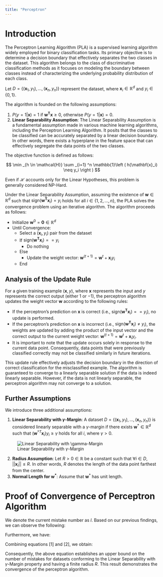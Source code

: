 ```yaml
---
title: "Perceptron"
---
```


# Introduction

The Perceptron Learning Algorithm (PLA) is a supervised learning algorithm widely employed for binary classification tasks. Its primary objective is to determine a decision boundary that effectively separates the two classes in the dataset. This algorithm belongs to the class of discriminative classification methods as it focuses on modeling the boundary between classes instead of characterizing the underlying probability distribution of each class.

Let $D=\{(\mathbf{x}_1, y_1), \ldots, (\mathbf{x}_n,y_n)\}$ represent the dataset, where $\mathbf{x}_i \in \mathbb{R}^d$ and $y_i \in \{0, 1\}$.

The algorithm is founded on the following assumptions:

1. $P(y=1|\mathbf{x}) = 1$ if $\mathbf{w}^\mathbf{T}\mathbf{x}\geq0$, otherwise $P(y=1|\mathbf{x}) = 0$.
2. **Linear Separability Assumption**: The Linear Separability Assumption is a fundamental assumption made in various machine learning algorithms, including the Perceptron Learning Algorithm. It posits that the classes to be classified can be accurately separated by a linear decision boundary. In other words, there exists a hyperplane in the feature space that can effectively segregate the data points of the two classes.

The objective function is defined as follows:

$$
\min _{h \in \mathcal{H}} \sum _{i=1} ^n \mathbb{1}\left ( h(\mathbf{x}_i) \neq y_i \right )
$$

Even if $\mathcal{H}$ accounts only for the Linear Hypotheses, this problem is generally considered NP-Hard.

Under the Linear Separability Assumption, assuming the existence of $\mathbf{w} \in \mathbb{R}^d$ such that $\text{sign}(\mathbf{w}^\mathbf{T}\mathbf{x}_i)=y_i$ holds for all $i \in \{1, 2, \ldots, n\}$, the PLA solves the convergence problem using an iterative algorithm. The algorithm proceeds as follows:

* Initialize $\mathbf{w}^0 = \mathbf{0} \in \mathbb{R}^d$
* Until Convergence:
	* Select a $(\mathbf{x}_i, y_i)$ pair from the dataset
	* If $\text{sign}(\mathbf{w}^\mathbf{T}\mathbf{x}_i)==y_i$
		* Do nothing
	* Else
		* Update the weight vector: $\mathbf{w}^{(t+1)} = \mathbf{w}^t + \mathbf{x}_iy_i$
	* End

## Analysis of the Update Rule 
For a given training example $(\mathbf{x}, y)$, where $\mathbf{x}$ represents the input and $y$ represents the correct output (either $1$ or $-1$), the perceptron algorithm updates the weight vector $\mathbf{w}$ according to the following rules:

* If the perceptron's prediction on $\mathbf{x}$ is correct (i.e., $\text{sign}(\mathbf{w}^\mathbf{T}\mathbf{x}_i)==y_i$), no update is performed.
* If the perceptron's prediction on $\mathbf{x}$ is incorrect (i.e., $\text{sign}(\mathbf{w}^\mathbf{T}\mathbf{x}_i)\neq y_i$), the weights are updated by adding the product of the input vector and the correct output to the current weight vector: $\mathbf{w}^{(t+1)} = \mathbf{w}^t + \mathbf{x}_iy_i$.
* It is important to note that the update occurs solely in response to the current data point. Consequently, data points that were previously classified correctly may not be classified similarly in future iterations.

This update rule effectively adjusts the decision boundary in the direction of correct classification for the misclassified example. The algorithm is guaranteed to converge to a linearly separable solution if the data is indeed linearly separable. However, if the data is not linearly separable, the perceptron algorithm may not converge to a solution.

\newpage
## Further Assumptions
We introduce three additional assumptions:

1. **Linear Separability with $\gamma$-Margin**: A dataset $D=\{(\mathbf{x}_1, y_1), \ldots, (\mathbf{x}_n,y_n)\}$ is considered linearly separable with a $\gamma$-margin if there exists $\mathbf{w}^* \in \mathbb{R}^d$ such that $(\mathbf{w}^{*T}\mathbf{x}_i)y_i\geq\gamma$ holds for all $i$, where $\gamma>0$.

![Linear Separability with $\gamma$-Margin](../images/Linear Separability with gamma-Margin.png)

2. **Radius Assumption**: Let $R>0 \in \mathbb{R}$ be a constant such that $\forall i \in D$, $||\mathbf{x}_i||\leq R$. In other words, $R$ denotes the length of the data point farthest from the center.
3. **Normal Length for $\mathbf{w}^*$**: Assume that $\mathbf{w}^*$ has unit length.

\pagebreak
# Proof of Convergence of Perceptron Algorithm
We denote the current mistake number as $l$. Based on our previous findings, we can observe the following:

\begin{align*}
\mathbf{w}^{l+1} &= \mathbf{w}^l + \mathbf{x}y \\
||\mathbf{w}^{l+1}||^2&=||\mathbf{w}^l + \mathbf{x}y||^2 \\
&=(\mathbf{w}^l + \mathbf{x}y)^T(\mathbf{w}^l + \mathbf{x}y) \\
&=||\mathbf{w}^l||^2 + 2(\mathbf{w}^{lT}\mathbf{x})y+ ||\mathbf{x}||^2y^2 \\
\therefore ||\mathbf{w}^{l+1}||^2&\leq ||\mathbf{w}^l||^2 + R^2 \\
&\leq (||\mathbf{w}^{l-1}||^2 + R^2)  + R^2 \\
&\leq ||\mathbf{w}^0||^2 + lR^2 \\
\therefore ||\mathbf{w}^{l+1}||^2&\leq lR^2 \hspace{6em} \ldots[1]
\end{align*}

Furthermore, we have:

\begin{align*}
\mathbf{w}^{l+1} &= \mathbf{w}^l + \mathbf{x}y \\
(\mathbf{w}^{l+1})^T\mathbf{w}^* &= (\mathbf{w}^l + \mathbf{x}y)^T\mathbf{w}^* \\
&= \mathbf{w}^{lT}\mathbf{w}^* + (\mathbf{w}^{*T}\mathbf{x})y \\
\therefore (\mathbf{w}^{l+1})^T\mathbf{w}^* &\geq \mathbf{w}^{lT}\mathbf{w}^* + \gamma \\
&\geq (\mathbf{w}^{l-1T}\mathbf{w}^* + \gamma) + \gamma \\
&\geq \mathbf{w}^{0T}\mathbf{w}^* + l\gamma \\
\therefore (\mathbf{w}^{l+1})^T\mathbf{w}^* &\geq l\gamma \\
((\mathbf{w}^{l+1})^T\mathbf{w}^*)^2 &\geq l^2\gamma^2 \\
||\mathbf{w}^{l+1}||^2||\mathbf{w}^*||^2 &\geq l^2\gamma^2 \hspace{0.5em}\ldots\text{Using the Cauchy-Schwarz inequality}\\
\therefore ||\mathbf{w}^{l+1}||^2 &\geq l^2\gamma^2 \hspace{6em} \ldots[2]
\end{align*}

Combining equations $[1]$ and $[2]$, we obtain:

\begin{align*}
l^2\gamma^2 &\leq ||\mathbf{w}^{l+1}||^2 \leq lR^2 \\
l^2\gamma^2 &\leq  lR^2 \\
\therefore l &\leq \frac{R^2}{\gamma^2}
\end{align*}

Consequently, the above equation establishes an upper bound on the number of mistakes for datasets conforming to the Linear Separability with $\gamma$-Margin property and having a finite radius $R$. This result demonstrates the convergence of the perceptron algorithm.


